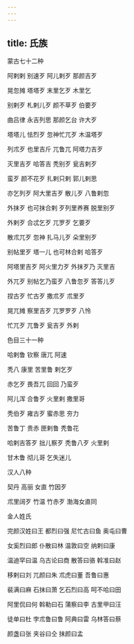 ```yaml
---
---
---
```

title: 氏族
---




蒙古七十二种

阿剌剌 别速歹 阿儿剌歹 那颜吉歹

晃忽摊 塔塔歹 末里乞歹 木里乞

别剌歹 札剌儿歹 颜不草歹 伯要歹

曲吕律 永吉列思 那颜乞台 许大歹

塔塔儿 怯烈歹 忽神忙兀歹 木温塔歹

列朮歹 也里吉斤 兀鲁兀 阿塔力吉歹

灭里吉歹 哈答吉 秃别歹 瓮吉剌歹

蛮歹 颜不花歹 扎剌只剌 郭儿剌思

亦乞列歹 阿大里吉歹 散儿歹 八鲁剌忽

外抹歹 也可抹合剌 歹列里养赛 脱里别歹

外剌歹 合忒乞歹 兀罗歹 乞要歹

散朮兀歹 忽神 扎马儿歹 朵里别歹

别帖里歹 塔一儿 也可林合剌 哈答歹

阿塔里吉歹 阿火里力歹 外抹歹乃 灭里吉

外兀歹 别帖乞乃蛮歹 八鲁忽歹 答答儿歹

捏古歹 忙古歹 撒朮歹 朮里歹

晃兀摊 察里吉歹 兀罗罗歹 八怜

忙兀歹 兀鲁歹 瓮吉歹 外剌

色目三十一种

哈剌鲁 钦察 唐兀 阿速

秃八 康里 苦里鲁 剌乞歹

赤乞歹 畏吾兀 回回 乃蛮歹

阿儿浑 合鲁歹 火里剌 撒里哥

秃伯歹 雍古歹 蜜赤思 夯力

苦鲁丁 贵赤 匣剌鲁 秃鲁花

哈剌吉答歹 拙儿察歹 秃鲁八歹 火里剌

甘木鲁 彻儿哥 乞失迷儿



汉人八种

契丹 高丽 女直 竹因歹

朮里阔歹 竹温 竹赤歹 渤海女直同

金人姓氏

完颜汉姓曰王 都烈曰强 尼忙古曰鱼 奥屯曰曹

女奚烈曰郎 仆散曰林 温敦曰空 纳剌曰康

温迪罕曰温 乌古论曰商 散答曰骆 斡准曰赵

移剌曰刘 兀颜曰朱 朮虎曰董 吾鲁曰惠

裴满曰麻 石抹曰萧 乞石烈曰高 呵不哈曰田

阿里侃曰何 斡勒曰石 蒲察曰李 古里甲曰汪

徒单曰杜 孛朮鲁曰鲁 阿典曰雷 乌林答曰蔡

颜盏曰张 夹谷曰仝 抹颜曰孟
